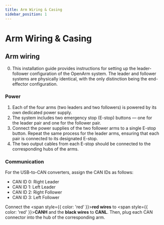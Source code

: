 ```yaml
---
title: Arm Wiring & Casing
sidebar_position: 1
---
```



# Arm Wiring & Casing

## Arm wiring

0. This installation guide provides instructions for setting up the leader-follower configuration of the OpenArm system. The leader and follower systems are physically identical, with the only distinction being the end-effector configuration.

<BlockImage src="hardware/electronics-guide/nomal_config.png" alt="nomal_config" width="110%" />

### Power

1. Each of the four arms (two leaders and two followers) is powered by its own dedicated power supply.
2. The system includes two emergency stop (E-stop) buttons — one for the leader pair and one for the follower pair.
3. Connect the power supplies of the two follower arms to a single E-stop button. Repeat the same process for the leader arms, ensuring that each pair is connected to its designated E-stop.
4. The two output cables from each E-stop should be connected to the corresponding hubs of the arms.

### Communication

For the USB-to-CAN converters, assign the CAN IDs as follows:
- CAN ID 0: Right Leader
- CAN ID 1: Left Leader
- CAN ID 2: Right Follower
- CAN ID 3: Left Follower

Connect the <span style={{ color: 'red' }}>**red wires**</span> to <span style={{ color: 'red' }}>**CANH**</span> and the **black wires** to **CANL**. Then, plug each CAN connector into the hub of the corresponding arm.

<BlockImage src="hardware/electronics-guide/nomal_config.png" alt="nomal_config" width="110%" />